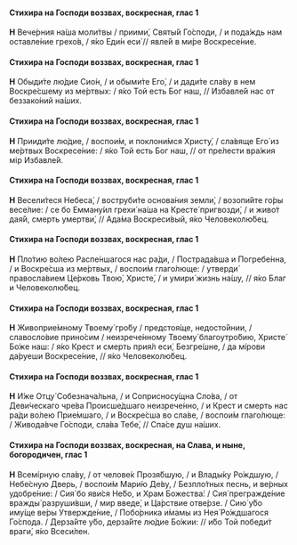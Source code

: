 #### Стихира на Господи воззвах, воскресная, глас 1

**Н** Вече́рния на́ша моли́твы / приими́, Святы́й Го́споди, / и пода́ждь нам оставле́ние грехо́в, / я́ко Еди́н еси́ // явле́й в ми́ре Воскресе́ние.

#### Стихира на Господи воззвах, воскресная, глас 1

**Н** Обыди́те лю́дие Сио́н, / и обыми́те Его́, / и дади́те сла́ву в нем Воскре́сшему из ме́ртвых: / я́ко Той есть Бог наш, // Избавле́й нас от беззако́ний на́ших.

#### Стихира на Господи воззвах, воскресная, глас 1

**Н** Прииди́те лю́дие, / воспои́м, и поклони́мся Христу́, / сла́вяще Его́ из ме́ртвых Воскресе́ние: / я́ко Той есть Бог наш, // от пре́лести вра́жия мiр Избавле́й.

#### Стихира на Господи воззвах, воскресная, глас 1

**Н** Весели́теся Небеса́, / воструби́те основа́ния земли́, / возопи́йте го́ры весе́лие: / се бо Емману́ил грехи́ на́ша на Кресте́ пригвозди́, / и живо́т дая́й, смерть умертви́, // Ада́ма Воскреси́вый, я́ко Человеколю́бец.

#### Стихира на Господи воззвах, воскресная, глас 1

**Н** Пло́тию во́лею Распе́ншагося нас ра́ди, / Пострада́вша и Погребе́нна, / и Воскре́сша из ме́ртвых, / воспои́м глаго́люще: / утверди́ правосла́вием Це́рковь Твою́, Христе́, / и умири́ жизнь на́шу, // я́ко Благ и Человеколю́бец.

#### Стихира на Господи воззвах, воскресная, глас 1

**Н** Живоприе́мному Твоему́ гро́бу / предстоя́ще, недосто́йнии, / славосло́вие прино́сим / неизрече́нному Твоему́ благоутро́бию, Христе́ Бо́же наш: / я́ко Крест и смерть прия́л еси́, Безгре́шне, / да мíрови да́руеши Воскресе́ние, // я́ко Человеколю́бец.

#### Стихира на Господи воззвах, воскресная, глас 1

**Н** И́же Отцу́ Собезнача́льна, / и Соприсносу́щна Сло́ва, / от Деви́ческаго чре́ва Происше́дшаго неизрече́нно, / и Крест и смерть нас ра́ди во́лею Прие́мшаго, / и Воскре́сша во сла́ве, / воспои́м глаго́люще: / Живода́вче Го́споди, сла́ва Тебе́, // Спа́се душ на́ших.

#### Стихира на Господи воззвах, воскресная, на Слава, и ныне, богородичен, глас 1

**Н** Всемíрную сла́ву, / от челове́к Прозя́бшую, / и Влады́ку Ро́ждшую, / Небе́сную Дверь, / воспои́м Мари́ю Де́ву, / Безпло́тных песнь, и ве́рных удобре́ние: / Сия́ бо яви́ся Не́бо, и Храм Божества́: / Сия́ прегражде́ние вражды́ разруши́вши, / мир введе́, и Ца́рствие отве́рзе. / Сию́ у́бо иму́ще ве́ры Утвержде́ние, / Побо́рника и́мамы из Нея́ Ро́ждшагося Го́спода. / Дерза́йте у́бо, дерза́йте лю́дие Бо́жии: // и́бо Той победи́т враги́, я́ко Всеси́лен.
